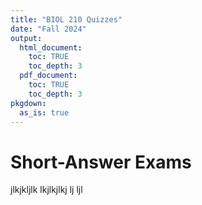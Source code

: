 ```yaml
---
title: "BIOL 210 Quizzes"
date: "Fall 2024"
output: 
  html_document:
    toc: TRUE
    toc_depth: 3
  pdf_document:
    toc: TRUE
    toc_depth: 3
pkgdown:
  as_is: true
---
```


# Short-Answer Exams

jlkjkljlk lkjlkjlkj lj ljl
